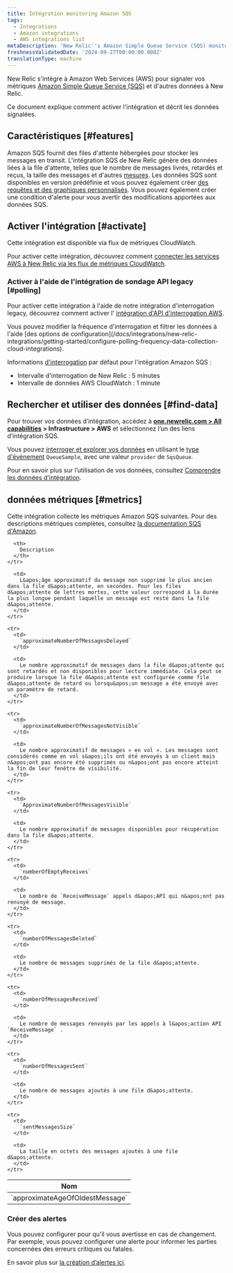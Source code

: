 ```yaml
---
title: Intégration monitoring Amazon SQS
tags:
  - Integrations
  - Amazon integrations
  - AWS integrations list
metaDescription: 'New Relic''s Amazon Simple Queue Service (SQS) monitoring integration: what data it reports, and how to enable it.'
freshnessValidatedDate: '2024-09-27T00:00:00.000Z'
translationType: machine
---
```


New Relic s&apos;intègre à Amazon Web Services (AWS) pour signaler vos métriques [Amazon Simple Queue Service (SQS)](https://aws.amazon.com/sqs/) et d&apos;autres données à New Relic.

Ce document explique comment activer l&apos;intégration et décrit les données signalées.

## Caractéristiques [#features]

Amazon SQS fournit des files d&apos;attente hébergées pour stocker les messages en transit. L&apos;intégration SQS de New Relic génère des données liées à la file d&apos;attente, telles que le nombre de messages livrés, retardés et reçus, la taille des messages et d&apos;autres [mesures](#metrics). Les données SQS sont disponibles en version prédéfinie <InlinePopover type="dashboards" />et vous pouvez également créer [des requêtes et des graphiques personnalisés](/docs/infrastructure/integrations-getting-started/getting-started/use-integration-data-new-relic-insights). Vous pouvez également créer une condition d&apos;alerte pour vous avertir des modifications apportées aux données SQS.

## Activer l&apos;intégration [#activate]

Cette intégration est disponible via flux de métriques CloudWatch.

Pour activer cette intégration, découvrez comment [connecter les services AWS à New Relic via les flux de métriques CloudWatch](/docs/infrastructure/amazon-integrations/connect/aws-metric-stream-setup/).

### Activer à l&apos;aide de l&apos;intégration de sondage API legacy [#polling]

Pour activer cette intégration à l&apos;aide de notre intégration d&apos;interrogation legacy, découvrez comment activer l&apos; [intégration d&apos;API d&apos;interrogation AWS](/docs/infrastructure/amazon-integrations/connect/connect-aws-new-relic-infrastructure-monitoring/).

<Callout variant="tip">
  Vous pouvez modifier la fréquence d&apos;interrogation et filtrer les données à l&apos;aide [des options de configuration](/docs/integrations/new-relic-integrations/getting-started/configure-polling-frequency-data-collection-cloud-integrations).

  Informations [d&apos;interrogation](/docs/infrastructure/amazon-integrations/aws-integrations-list/aws-polling-intervals-infrastructure-integrations) par défaut pour l&apos;intégration Amazon SQS :

  * Intervalle d&apos;interrogation de New Relic : 5 minutes
  * Intervalle de données AWS CloudWatch : 1 minute
</Callout>

## Rechercher et utiliser des données [#find-data]

Pour trouver vos données d’intégration, accédez à <DNT>**[one.newrelic.com &gt; All capabilities](https://one.newrelic.com/all-capabilities) &gt; Infrastructure &gt; AWS**</DNT> et sélectionnez l’un des liens d’intégration SQS.

Vous pouvez [interroger et explorer vos données](/docs/using-new-relic/data/understand-data/query-new-relic-data) en utilisant le [type d&apos;événement](/docs/data-apis/understand-data/new-relic-data-types/#event-data) `QueueSample`, avec une valeur `provider` de `SqsQueue`.

Pour en savoir plus sur l’utilisation de vos données, consultez [Comprendre les données d’intégration](/docs/infrastructure/integrations/find-use-infrastructure-integration-data).

## données métriques [#metrics]

Cette intégration collecte les métriques Amazon SQS suivantes. Pour des descriptions métriques complètes, consultez [la documentation SQS d&apos;Amazon](http://docs.aws.amazon.com/AmazonCloudWatch/latest/monitoring/sqs-metricscollected.html).

<table>
  <thead>
    <tr>
      <th width={360}>
        Nom
      </th>

      <th>
        Description
      </th>
    </tr>
  </thead>

  <tbody>
    <tr>
      <td>
        `approximateAgeOfOldestMessage`
      </td>

      <td>
        L&apos;âge approximatif du message non supprimé le plus ancien dans la file d&apos;attente, en secondes. Pour les files d&apos;attente de lettres mortes, cette valeur correspond à la durée la plus longue pendant laquelle un message est resté dans la file d&apos;attente.
      </td>
    </tr>

    <tr>
      <td>
        `approximateNumberOfMessagesDelayed`
      </td>

      <td>
        Le nombre approximatif de messages dans la file d&apos;attente qui sont retardés et non disponibles pour lecture immédiate. Cela peut se produire lorsque la file d&apos;attente est configurée comme file d&apos;attente de retard ou lorsqu&apos;un message a été envoyé avec un paramètre de retard.
      </td>
    </tr>

    <tr>
      <td>
        `approximateNumberOfMessagesNotVisible`
      </td>

      <td>
        Le nombre approximatif de messages « en vol ». Les messages sont considérés comme en vol s&apos;ils ont été envoyés à un client mais n&apos;ont pas encore été supprimés ou n&apos;ont pas encore atteint la fin de leur fenêtre de visibilité.
      </td>
    </tr>

    <tr>
      <td>
        `ApproximateNumberOfMessagesVisible`
      </td>

      <td>
        Le nombre approximatif de messages disponibles pour récupération dans la file d&apos;attente.
      </td>
    </tr>

    <tr>
      <td>
        `numberOfEmptyReceives`
      </td>

      <td>
        Le nombre de `ReceiveMessage` appels d&apos;API qui n&apos;ont pas renvoyé de message.
      </td>
    </tr>

    <tr>
      <td>
        `numberOfMessagesDeleted`
      </td>

      <td>
        Le nombre de messages supprimés de la file d&apos;attente.
      </td>
    </tr>

    <tr>
      <td>
        `numberOfMessagesReceived`
      </td>

      <td>
        Le nombre de messages renvoyés par les appels à l&apos;action API `ReceiveMessage` .
      </td>
    </tr>

    <tr>
      <td>
        `numberOfMessagesSent`
      </td>

      <td>
        Le nombre de messages ajoutés à une file d&apos;attente.
      </td>
    </tr>

    <tr>
      <td>
        `sentMessagesSize`
      </td>

      <td>
        La taille en octets des messages ajoutés à une file d&apos;attente.
      </td>
    </tr>
  </tbody>
</table>

### Créer des alertes

Vous pouvez configurer <InlinePopover type="alerts" />pour qu&apos;il vous avertisse en cas de changement. Par exemple, vous pouvez configurer une alerte pour informer les parties concernées des erreurs critiques ou fatales.

En savoir plus sur [la création d’alertes ici](/docs/alerts-applied-intelligence/new-relic-alerts/get-started/your-first-nrql-condition/).